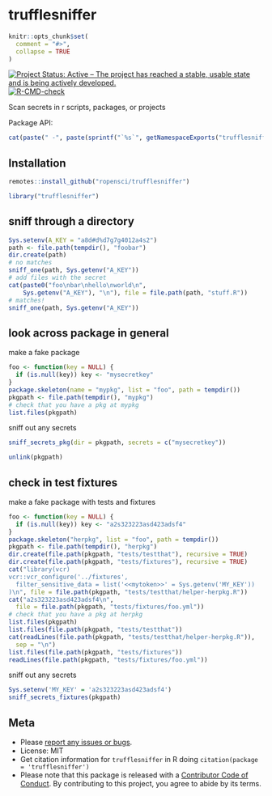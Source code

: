 trufflesniffer
===========

```r
knitr::opts_chunk$set(
  comment = "#>",
  collapse = TRUE
)
```

[![Project Status: Active – The project has reached a stable, usable state and is being actively developed.](https://www.repostatus.org/badges/latest/active.svg)](https://www.repostatus.org/#active)
[![R-CMD-check](https://github.com/ropensci/trufflesniffer/workflows/R-CMD-check/badge.svg)](https://github.com/ropensci/trufflesniffer/actions?query=workflow%3AR-CMD-check)

Scan secrets in r scripts, packages, or projects


Package API:

```r
cat(paste(" -", paste(sprintf("`%s`", getNamespaceExports("trufflesniffer")), collapse = "\n - ")))
```

## Installation

```r
remotes::install_github("ropensci/trufflesniffer")
```

```r
library("trufflesniffer")
```

## sniff through a directory

```r
Sys.setenv(A_KEY = "a8d#d%d7g7g4012a4s2")
path <- file.path(tempdir(), "foobar")
dir.create(path)
# no matches
sniff_one(path, Sys.getenv("A_KEY"))
# add files with the secret
cat(paste0("foo\nbar\nhello\nworld\n", 
    Sys.getenv("A_KEY"), "\n"), file = file.path(path, "stuff.R"))
# matches!
sniff_one(path, Sys.getenv("A_KEY"))
```

## look across package in general

make a fake package

```r
foo <- function(key = NULL) {
  if (is.null(key)) key <- "mysecretkey"
}
package.skeleton(name = "mypkg", list = "foo", path = tempdir())
pkgpath <- file.path(tempdir(), "mypkg")
# check that you have a pkg at mypkg
list.files(pkgpath)
```

sniff out any secrets

```r
sniff_secrets_pkg(dir = pkgpath, secrets = c("mysecretkey"))
```

```r
unlink(pkgpath)
```

## check in test fixtures

make a fake package with tests and fixtures

```r
foo <- function(key = NULL) {
  if (is.null(key)) key <- "a2s323223asd423adsf4"
}
package.skeleton("herpkg", list = "foo", path = tempdir())
pkgpath <- file.path(tempdir(), "herpkg")
dir.create(file.path(pkgpath, "tests/testthat"), recursive = TRUE)
dir.create(file.path(pkgpath, "tests/fixtures"), recursive = TRUE)
cat("library(vcr)
vcr::vcr_configure('../fixtures', 
  filter_sensitive_data = list('<<mytoken>>' = Sys.getenv('MY_KEY'))
)\n", file = file.path(pkgpath, "tests/testthat/helper-herpkg.R"))
cat("a2s323223asd423adsf4\n", 
  file = file.path(pkgpath, "tests/fixtures/foo.yml"))
# check that you have a pkg at herpkg
list.files(pkgpath)
list.files(file.path(pkgpath, "tests/testthat"))
cat(readLines(file.path(pkgpath, "tests/testthat/helper-herpkg.R")),
  sep = "\n")
list.files(file.path(pkgpath, "tests/fixtures"))
readLines(file.path(pkgpath, "tests/fixtures/foo.yml"))
```

sniff out any secrets

```r
Sys.setenv('MY_KEY' = 'a2s323223asd423adsf4')
sniff_secrets_fixtures(pkgpath)
```

## Meta

* Please [report any issues or bugs](https://github.com/ropensci/trufflesniffer/issues).
* License: MIT
* Get citation information for `trufflesniffer` in R doing `citation(package = 'trufflesniffer')`
* Please note that this package is released with a [Contributor Code of Conduct](https://ropensci.org/code-of-conduct/). By contributing to this project, you agree to abide by its terms.
